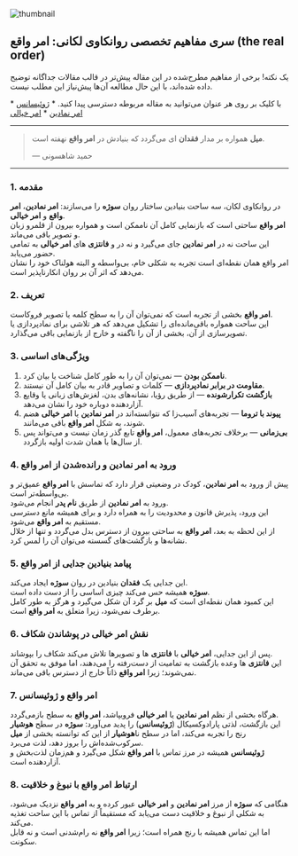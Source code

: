 
<section className="container flex max-w-screen-lg flex-col items-center mx-auto px-3 pt-4 pb-10">

<Image
  src={thumbnail}
  alt="thumbnail"
  className="mt-4 w-full rounded-2xl border object-cover"
/>

<div className="prose dark:prose-invert max-w-full mx-auto w-full text-justify mt-6">

## سری مفاهیم تخصصی روانکاوی لکانی: امر واقع (the real order)

<Alert>
  <Lightbulb className="h-4 w-4" />
  <AlertTitle>یک نکته!</AlertTitle>
  <AlertDescription>
برخی از مفاهیم مطرح‌شده در این مقاله پیش‌تر در قالب مقالات جداگانه توضیح داده شده‌اند، با این حال مطالعه آن‌ها پیش‌نیاز این مطلب نیست. 

با کلیک بر روی هر عنوان می‌توانید به مقاله مربوطه دسترسی پیدا کنید.
    * [ژوئیسانس](https://www.lacanian-psychoanalysis.com/concept-jouissance)
    * [امر نمادین](https://www.lacanian-psychoanalysis.com/concept-the-symbloic-order)
    * [امر خیالی](https://www.lacanian-psychoanalysis.com/concept-the-imaginary-order)
  </AlertDescription>
</Alert>

---

> **میل** همواره بر مدار **فقدان** ای می‌گردد که بنیادش در **امر واقع** نهفته است.
>
> — حمید شاهسونی

---

### 1. مقدمه

در روانکاوی لکان، سه ساحت بنیادین ساختار روان **سوژه** را می‌سازند: **امر نمادین**، **امر واقع** و **امر خیالی**.  
**امر واقع** ساحتی است که بازنمایی کامل آن ناممکن است و همواره بیرون از قلمرو زبان و تصویر باقی می‌ماند.  
این ساحت نه در **امر نمادین** جای می‌گیرد و نه در و **فانتزی‌** های **امر خیالی** به تمامی حضور می‌یابد.  
امر واقع همان نقطه‌ای است تجربه به شکلی خام، بی‌واسطه و البته هولناک خود را نشان می‌دهد که اثر آن بر روان انکارناپذیر است.

### 2. تعریف

**امر واقع** بخشی از تجربه است که نمی‌توان آن را به سطح کلمه یا تصویر فروکاست.  
این ساحت همواره باقی‌مانده‌ای را تشکیل می‌دهد که هر تلاشی برای نمادپردازی یا تصویرسازی از آن، بخشی از آن را ناگفته و خارج از بازنمایی باقی می‌گذارد.

### 3. ویژگی‌های اساسی

1. **ناممکن بودن** — نمی‌توان آن را به طور کامل شناخت یا بیان کرد.
2. **مقاومت در برابر نمادپردازی** — کلمات و تصاویر قادر به بیان کامل آن نیستند.
3. **بازگشت تکرارشونده** — از طریق رؤیا، نشانه‌های بدن، لغزش‌های زبانی یا وقایع آزاردهنده دوباره خود را نشان می‌دهد.
4. **پیوند با تروما** — تجربه‌های آسیب‌زا که نتوانسته‌اند در **امر نمادین** یا **امر خیالی** هضم شوند، به شکل **امر واقع** باقی می‌مانند.
5. **بی‌زمانی** — برخلاف تجربه‌های معمول، **امر واقع** تابع گذر زمان نیست و می‌تواند پس از سال‌ها با همان شدت اولیه بازگردد.

### 4. ورود به **امر نمادین** و رانده‌شدن از **امر واقع**

پیش از ورود به **امر نمادین**، کودک در وضعیتی قرار دارد که تماسش با **امر واقع** عمیق‌تر و بی‌واسطه‌تر است.  
ورود به **امر نمادین** از طریق **نام پدر** انجام می‌شود.  
این ورود، پذیرش قانون و محدودیت را به همراه دارد و برای همیشه مانع دسترسی مستقیم به **امر واقع** می‌شود.  
از این لحظه به بعد، **امر واقع** به ساحتی بیرون از دسترس بدل می‌گردد و تنها از خلال نشانه‌ها و بازگشت‌های گسسته می‌توان آن را لمس کرد.

### 5. پیامد بنیادین جدایی از **امر واقع**

این جدایی یک **فقدان** بنیادین در روان **سوژه** ایجاد می‌کند.  
**سوژه** همیشه حس می‌کند چیزی اساسی را از دست داده است.  
این کمبود همان نقطه‌ای است که **میل** بر گرد آن شکل می‌گیرد و هرگز به طور کامل برطرف نمی‌شود، زیرا متعلق به **امر واقع** است.

### 6. نقش **امر خیالی** در پوشاندن شکاف

پس از این جدایی، **امر خیالی** با **فانتزی** ها و تصویرها تلاش می‌کند شکاف را بپوشاند.  
این **فانتزی** ها وعده بازگشت به تمامیت از دست‌رفته را می‌دهند، اما موفق به تحقق آن نمی‌شوند؛ زیرا **امر واقع** ذاتاً خارج از دسترس باقی می‌ماند.

### 7. **امر واقع** و **ژوئیسانس**

هرگاه بخشی از نظم **امر نمادین** یا **امر خیالی** فروبپاشد، **امر واقع** به سطح بازمی‌گردد.  
این بازگشت، لذتی پارادوکسیکال (**ژوئیسانس**) را پدید می‌آورد: **سوژه** در سطح **هوشیار** رنج را تجربه می‌کند، اما در سطح نا**هوشیار** از این که توانسته بخشی از **میل** سرکوب‌شده‌اش را بروز دهد، لذت می‌برد.  
**ژوئیسانس** همیشه در مرز تماس با **امر واقع** شکل می‌گیرد و هم‌زمان لذت‌بخش و آزاردهنده است.

### 8. ارتباط **امر واقع** با نبوغ و خلاقیت

هنگامی که **سوژه** از مرز **امر نمادین** و **امر خیالی** عبور کرده و به **امر واقع** نزدیک می‌شود، به شکلی از نبوغ و خلاقیت دست می‌یابد که مستقیماً از تماس با این ساحت تغذیه می‌کند.  
اما این تماس همیشه با رنج همراه است؛ زیرا **امر واقع** نه رام‌شدنی است و نه قابل سکونت.

</div>
</section>
